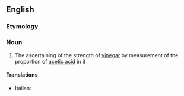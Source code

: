 ==English==

===Etymology===
{{suffix|acetic|alt1=aceti(c)|metry|lang=en}}

===Noun===
{{en-noun|-}}

# {{lb|en|obsolete}} The ascertaining of the strength of [[vinegar]] by measurement of the proportion of [[acetic acid]] in it
#: {{rfquotek|Ure}}

====Translations====
{{trans-top}}
* Italian: {{t|it|acetimetria|f}}
{{trans-mid}}
{{trans-bottom}}